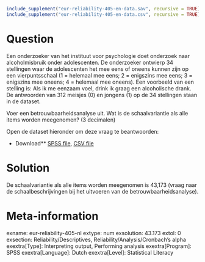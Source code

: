 ```r
include_supplement("eur-reliability-405-en-data.sav", recursive = TRUE)
include_supplement("eur-reliability-405-en-data.csv", recursive = TRUE)
```

Question
========
Een onderzoeker van het instituut voor psychologie doet onderzoek naar alcoholmisbruik onder adolescenten. De onderzoeker ontwierp 34 stellingen waar de adolescenten het mee eens of oneens kunnen zijn op een vierpuntsschaal (1 = helemaal mee eens; 2 = enigszins mee eens; 3 = enigszins mee oneens; 4 = helemaal mee oneens). Een voorbeeld van een stelling is: Als ik me eenzaam voel, drink ik graag een alcoholische drank. De antwoorden van 312 meisjes (0) en jongens (1) op de 34 stellingen staan in de dataset.

Voer een betrouwbaarheidsanalyse uit. Wat is de schaalvariantie als alle items worden meegenomen? (3 decimalen)

Open de dataset hieronder om deze vraag te beantwoorden:

* Download** [SPSS file](eur-reliability-405-en-data.sav), [CSV file](eur-reliability-405-en-data.csv)


Solution
========
De schaalvariantie als alle items worden meegenomen is 43,173 (vraag naar de schaalbeschrijvingen bij het uitvoeren van de betrouwbaarheidsanalyse).

Meta-information
================
exname: eur-reliability-405-nl
extype: num
exsolution: 43.173
extol: 0
exsection: Reliability/Descriptives, Reliability/Analysis/Cronbach's alpha
exextra[Type]: Interpreting output, Performing analysis
exextra[Program]: SPSS
exextra[Language]: Dutch
exextra[Level]: Statistical Literacy
